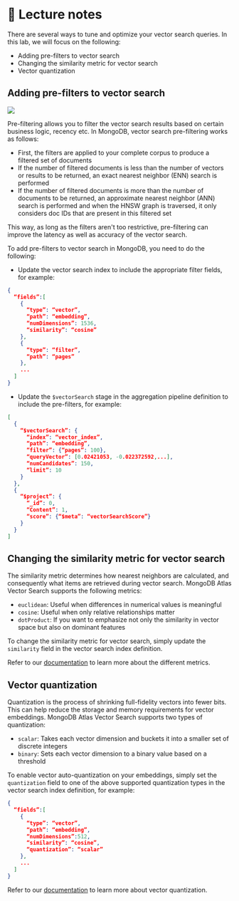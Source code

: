 # 📘 Lecture notes

There are several ways to tune and optimize your vector search queries. In this lab, we will focus on the following:
* Adding pre-filters to vector search
* Changing the similarity metric for vector search
* Vector quantization

## Adding pre-filters to vector search

![](/img/screenshots/40-optimizing-vector-search/pre-filtering.png)

Pre-filtering allows you to filter the vector search results based on certain business logic, recency etc. In MongoDB, vector search pre-filtering works as follows:
* First, the filters are applied to your complete corpus to produce a filtered set of documents
* If the number of filtered documents is less than the number of vectors or results to be returned, an exact nearest neighbor (ENN) search is performed
* If the number of filtered documents is more than the number of documents to be returned, an approximate nearest neighbor (ANN) search is performed and when the HNSW graph is traversed, it only considers doc IDs that are present in this filtered set

This way, as long as the filters aren't too restrictive, pre-filtering can improve the latency as well as accuracy of the vector search.

To add pre-filters to vector search in MongoDB, you need to do the following:

* Update the vector search index to include the appropriate filter fields, for example:

```json
{
  “fields”:[
    {
      “type”: “vector”,
      “path”: “embedding”,
      “numDimensions”: 1536,
      “similarity”: “cosine”
    },
    {
      “type”: “filter”,
      “path”: “pages”
    },
    ...
  ]
}
```

* Update the `$vectorSearch` stage in the aggregation pipeline definition to include the pre-filters, for example:

```json
[
  {
    “$vectorSearch”: {
      “index”: “vector_index”, 
      “path”: “embedding”, 
      “filter”: {“pages”: 100}, 
      “queryVector”: [0.02421053, -0.022372592,...], 
      “numCandidates”: 150, 
      “limit”: 10
    }
  }, 
  {
    “$project”: {
      “_id”: 0, 
      “Content”: 1,
      “score”: {“$meta”: “vectorSearchScore”}
    }
  }
]
```

## Changing the similarity metric for vector search

The similarity metric determines how nearest neighbors are calculated, and consequently what items are retrieved during vector search. MongoDB Atlas Vector Search supports the following metrics:
* `euclidean`: Useful when differences in numerical values is meaningful
* `cosine`: Useful when only relative relationships matter
* `dotProduct`: If you want to emphasize not only the similarity in vector space but also on dominant features

To change the similarity metric for vector search, simply update the `similarity` field in the vector search index definition.

Refer to our [documentation](https://www.mongodb.com/docs/atlas/atlas-vector-search/vector-search-type/#std-label-avs-similarity-functions) to learn more about the different metrics.

## Vector quantization

Quantization is the process of shrinking full-fidelity vectors into fewer bits. This can help reduce the storage and memory requirements for vector embeddings. MongoDB Atlas Vector Search supports two types of quantization:
* `scalar`: Takes each vector dimension and buckets it into a smaller set of discrete integers
* `binary`: Sets each vector dimension to a binary value based on a threshold

To enable vector auto-quantization on your embeddings, simply set the `quantization` field to one of the above supported quantization types in the vector search index definition, for example:

```json
{
  “fields”:[
    {
      “type”: “vector”,
      “path”: “embedding”,
      “numDimensions”:512,
      “similarity”: “cosine”,
      “quantization”: “scalar”
    },
    ...
  ]
}
```

Refer to our [documentation](https://www.mongodb.com/docs/atlas/atlas-vector-search/vector-quantization/) to learn more about vector quantization.
